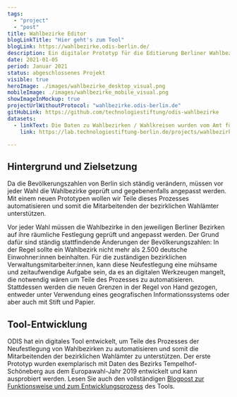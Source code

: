 ```yaml
---
tags:
  - "project"
  - "post"
title: Wahlbezirke Editor
blogLinkTitle: "Hier geht's zum Tool"
blogLink: https://wahlbezirke.odis-berlin.de/
description: Ein digitaler Prototyp für die Editierung Berliner Wahlbezirke
date: 2021-01-05
period: Januar 2021
status: abgeschlossenes Projekt
visible: true
heroImage: ./images/wahlbezirke_desktop_visual.png
mobileImage: ./images/wahlbezirke_mobile_visual.png
showImageInMockup: true
projectUrlWithoutProtocol: "wahlbezirke.odis-berlin.de"
gitHubLink: https://github.com/technologiestiftung/odis-wahlbezirke
datasets:
  - linkText: Die Daten zu Wahlbezirken / Wahlkreisen wurden vom Amt für Statistik Berlin-Brandenburg (AfS) unter CC-BY veröffentlicht (Datenstand 2019). Die Einwohnerdaten auf Blockebene wurden durch den Bezirk Tempelhof-Schöneberg, basierend auf Daten des AfS, zur Verfügung gestellt (Datenstand 2019).
    link: https://lab.technologiestiftung-berlin.de/projects/wahlbezirke/de/

---
```


## Hintergrund und Zielsetzung

Da die Bevölkerungszahlen von Berlin sich ständig verändern, müssen vor jeder Wahl die Wahlbezirke geprüft und gegebenenfalls angepasst werden. Mit einem neuen Prototypen wollen wir Teile dieses Prozesses automatisieren und somit die Mitarbeitenden der bezirklichen Wahlämter unterstützen.

Vor jeder Wahl müssen die Wahlbezirke in den jeweiligen Berliner Bezirken auf ihre räumliche Festlegung geprüft und angepasst werden. Der Grund dafür sind ständig stattfindende Änderungen der Bevölkerungszahlen: In der Regel sollte ein Wahlbezirk nicht mehr als 2.500 deutsche Einwohner:innen beinhalten. Für die zuständigen bezirklichen Verwaltungsmitarbeiter:innen, kann diese Neufestlegung eine mühsame und zeitaufwendige Aufgabe sein, da es an digitalen Werkzeugen mangelt, die notwendig wären um Teile des Prozesses zu automatisieren. Stattdessen werden die neuen Grenzen in der Regel von Hand gezogen, entweder unter Verwendung eines geografischen Informationssystems oder aber auch mit Stift und Papier.

## Tool-Entwicklung

ODIS hat ein digitales Tool entwickelt, um Teile des Prozesses der Neufestlegung von Wahlbezirken zu automatisieren und somit die Mitarbeitenden der bezirklichen Wahlämter zu unterstützen. Der erste Prototyp wurden exemplarisch mit Daten des Bezirks Tempelhof-Schöneberg aus dem Europawahl-Jahr 2019 entwickelt und kann ausprobiert werden. Lesen Sie auch den vollständigen [Blogpost zur Funktionsweise und zum Entwicklungsprozess](https://lab.technologiestiftung-berlin.de/projects/wahlbezirke/de/) des Tools.
